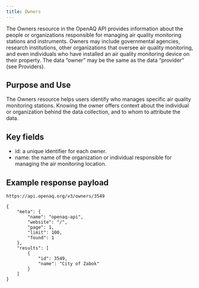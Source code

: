 ```yaml
---
title: Owners
---
```


The Owners resource in the OpenAQ API provides information about the people or
organizations responsible for managing air quality monitoring stations and
instruments. Owners may include governmental agencies, research institutions,
other organizations that oversee air quality monitoring, and even individuals
who have installed an air quality monitoring device on their property. The data
“owner” may be the same as the data “provider” (see Providers).

## Purpose and Use

The Owners resource helps users identify who manages specific air quality
monitoring stations. Knowing the owner offers context about the individual or
organization behind the data collection, and to whom to attribute the data.

## Key fields

- id: a unique identifier for each owner.
- name: the name of the organization or individual responsible for managing the
  air monitoring location.

## Example response payload

`https://api.openaq.org/v3/owners/3549`

```
{
    "meta": {
        "name": "openaq-api",
        "website": "/",
        "page": 1,
        "limit": 100,
        "found": 1
    },
    "results": [
        {
            "id": 3549,
            "name": "City of Zabok"
        }
    ]
}
```
